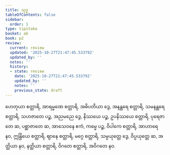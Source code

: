 ```yaml
---
title: သုဒ္ဓ
tableOfContents: false
sidebar:
  order: 1
type: tipitaka
basket: ab
book: p2
review:
  current: review
  updated: '2025-10-27T21:47:45.533792'
  updated_by: ''
  notes: ''
  history:
  - state: review
    date: '2025-10-27T21:47:45.533792'
    updated_by: ''
    notes: ''
    previous_state: draft
---
```



<ReviewStatus review={frontmatter.review} showDetails={true} />

<HypothesisAnnotation frontmatter={frontmatter} />

<DynamicBreadcrumb />

<Division number="466" book="p2" e="ch" v="38" p="558">

<Paragraph number="3512" book="p2">
ဟေတုယာ စတ္တာရိ, အာရမ္မဏေ စတ္တာရိ, အဓိပတိယာ ဒွေ, အနန္တရေ စတ္တာရိ, သမနန္တရေ စတ္တာရိ, သဟဇာတေ ပဉ္စ, အညမညေ ဒွေ, နိဿယေ ပဉ္စ, ဥပနိဿယေ စတ္တာရိ, ပုရေဇာတေ ဆ, ပစ္ဆာဇာတေ ဆ, အာသေဝနေ ဧကံ, ကမ္မေ ပဉ္စ, ဝိပါကေ စတ္တာရိ, အာဟာရေ နဝ, ဣန္ဒြိယေ စတ္တာရိ, ဈာနေ စတ္တာရိ, မဂ္ဂေ စတ္တာရိ, သမ္ပယုတ္တေ ဒွေ, ဝိပ္ပယုတ္တေ ဆ, အတ္ထိယာ နဝ, နတ္ထိယာ စတ္တာရိ, ဝိဂတေ စတ္တာရိ, အဝိဂတေ နဝ.
</Paragraph>
</Division>